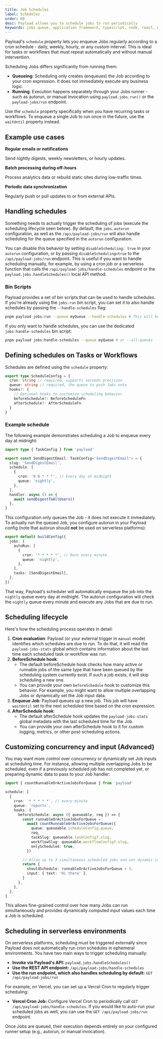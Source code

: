 ```yaml
---
title: Job Schedules
label: Schedules
order: 60
desc: Payload allows you to schedule jobs to run periodically
keywords: jobs queue, application framework, typescript, node, react, nextjs, scheduling, cron, schedule
---
```


Payload's `schedule` property lets you enqueue Jobs regularly according to a cron schedule - daily, weekly, hourly, or any custom interval. This is ideal for tasks or workflows that must repeat automatically and without manual intervention.

Scheduling Jobs differs significantly from running them:

- **Queueing**: Scheduling only creates (enqueues) the Job according to your cron expression. It does not immediately execute any business logic.
- **Running**: Execution happens separately through your Jobs runner - such as autorun, or manual invocation using `payload.jobs.run()` or the `payload-jobs/run` endpoint.

Use the `schedule` property specifically when you have recurring tasks or workflows. To enqueue a single Job to run once in the future, use the `waitUntil` property instead.

## Example use cases

**Regular emails or notifications**

Send nightly digests, weekly newsletters, or hourly updates.

**Batch processing during off-hours**

Process analytics data or rebuild static sites during low-traffic times.

**Periodic data synchronization**

Regularly push or pull updates to or from external APIs.

## Handling schedules

Something needs to actually trigger the scheduling of jobs (execute the scheduling lifecycle seen below). By default, the `jobs.autorun` configuration, as well as the `/api/payload-jobs/run` will also handle scheduling for the queue specified in the `autorun` configuration.

You can disable this behavior by setting `disableScheduling: true` in your `autorun` configuration, or by passing `disableScheduling=true` to the `/api/payload-jobs/run` endpoint. This is useful if you want to handle scheduling manually, for example, by using a cron job or a serverless function that calls the `/api/payload-jobs/handle-schedules` endpoint or the `payload.jobs.handleSchedules()` local API method.

### Bin Scripts

Payload provides a set of bin scripts that can be used to handle schedules. If you're already using the `jobs:run` bin script, you can set it to also handle schedules by passing the `--handle-schedules` flag:

```sh
pnpm payload jobs:run --queue myQueue --handle-schedules # This will both schedule jobs according to the configuration and run them
```

If you only want to handle schedules, you can use the dedicated `jobs:handle-schedules` bin script:

```sh
pnpm payload jobs:handle-schedules --queue myQueue # or --all-queues
```

## Defining schedules on Tasks or Workflows

Schedules are defined using the `schedule` property:

```ts
export type ScheduleConfig = {
  cron: string // required, supports seconds precision
  queue: string // required, the queue to push Jobs onto
  hooks?: {
    // Optional hooks to customize scheduling behavior
    beforeSchedule?: BeforeScheduleFn
    afterSchedule?: AfterScheduleFn
  }
}
```

### Example schedule

The following example demonstrates scheduling a Job to enqueue every day at midnight:

```ts
import type { TaskConfig } from 'payload'

export const SendDigestEmail: TaskConfig<'SendDigestEmail'> = {
  slug: 'SendDigestEmail',
  schedule: [
    {
      cron: '0 0 * * *', // Every day at midnight
      queue: 'nightly',
    },
  ],
  handler: async () => {
    await sendDigestToAllUsers()
  },
}
```

This configuration only queues the Job - it does not execute it immediately. To actually run the queued Job, you configure autorun in your Payload config (note that autorun should **not** be used on serverless platforms):

```ts
export default buildConfig({
  jobs: {
    autoRun: [
      {
        cron: '* * * * *', // Runs every minute
        queue: 'nightly',
      },
    ],
    tasks: [SendDigestEmail],
  },
})
```

That way, Payload's scheduler will automatically enqueue the job into the `nightly` queue every day at midnight. The autorun configuration will check the `nightly` queue every minute and execute any Jobs that are due to run.

## Scheduling lifecycle

Here's how the scheduling process operates in detail:

1. **Cron evaluation**: Payload (or your external trigger in `manual` mode) identifies which schedules are due to run. To do that, it will
   read the `payload-jobs-stats` global which contains information about the last time each scheduled task or workflow was run.
2. **BeforeSchedule hook**:
   - The default beforeSchedule hook checks how many active or runnable jobs of the same type that have been queued by the scheduling system currently exist.
     If such a job exists, it will skip scheduling a new one.
   - You can provide your own `beforeSchedule` hook to customize this behavior. For example, you might want to allow multiple overlapping Jobs or dynamically set the Job input data.
3. **Enqueue Job**: Payload queues up a new job. This job will have `waitUntil` set to the next scheduled time based on the cron expression.
4. **AfterSchedule hook**:
   - The default afterSchedule hook updates the `payload-jobs-stats` global metadata with the last scheduled time for the Job.
   - You can provide your own afterSchedule hook to it for custom logging, metrics, or other post-scheduling actions.

## Customizing concurrency and input (Advanced)

You may want more control over concurrency or dynamically set Job inputs at scheduling time. For instance, allowing multiple overlapping Jobs to be scheduled, even if a previously scheduled job has not completed yet, or preparing dynamic data to pass to your Job handler:

```ts
import { countRunnableOrActiveJobsForQueue } from 'payload'

schedule: [
  {
    cron: '* * * * *', // every minute
    queue: 'reports',
    hooks: {
      beforeSchedule: async ({ queueable, req }) => {
        const runnableOrActiveJobsForQueue =
          await countRunnableOrActiveJobsForQueue({
            queue: queueable.scheduleConfig.queue,
            req,
            taskSlug: queueable.taskConfig?.slug,
            workflowSlug: queueable.workflowConfig?.slug,
            onlyScheduled: true,
          })

        // Allow up to 3 simultaneous scheduled jobs and set dynamic input
        return {
          shouldSchedule: runnableOrActiveJobsForQueue < 3,
          input: { text: 'Hi there' },
        }
      },
    },
  },
]
```

This allows fine-grained control over how many Jobs can run simultaneously and provides dynamically computed input values each time a Job is scheduled.

## Scheduling in serverless environments

On serverless platforms, scheduling must be triggered externally since Payload does not automatically run cron schedules in ephemeral environments. You have two main ways to trigger scheduling manually:

- **Invoke via Payload's API:** `payload.jobs.handleSchedules()`
- **Use the REST API endpoint:** `/api/payload-jobs/handle-schedules`
- **Use the run endpoint, which also handles scheduling by default:** `GET /api/payload-jobs/run`

For example, on Vercel, you can set up a Vercel Cron to regularly trigger scheduling:

- **Vercel Cron Job:** Configure Vercel Cron to periodically call `GET /api/payload-jobs/handle-schedules`. If you would like to auto-run your scheduled jobs as well, you can use the `GET /api/payload-jobs/run` endpoint.

Once Jobs are queued, their execution depends entirely on your configured runner setup (e.g., autorun, or manual invocation).
